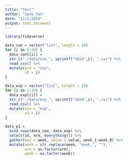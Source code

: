 ```yaml
---
title: "Test"
author: "Jack Yan"
date: "11/2/2018"
output: html_document
---
```

```r
library(tidyverse)
```




```r
data_con = vector("list", length = 10)
for (i in 1:10) {
  data_con[[i]] = 
  str_c("./data/con_", sprintf("%02d",i), ".csv") %>% 
  read_csv() %>% 
  mutate(arm = "con",
         id = i)
}

data_exp = vector("list", length = 10)
for (i in 1:10) {
  data_exp[[i]] = 
  str_c("./data/exp_", sprintf("%02d",i), ".csv") %>% 
  read_csv() %>% 
  mutate(arm = "exp",
         id = i)
}

data_p1 = 
  bind_rows(data_con, data_exp) %>% 
  select(id, arm, everything()) %>% 
  gather(key = week, value = value, week_1:week_8) %>% 
  mutate(week = str_replace(week, "week_", ""),
         arm = as.factor(arm),
         week = as.factor(week)) 
  
```


